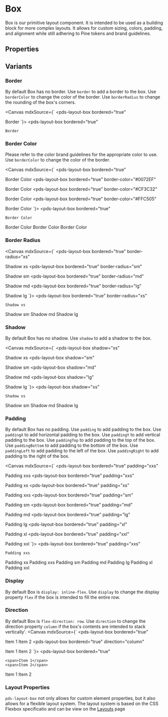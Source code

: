 
<Meta of={stories} />

# Box
Box is our primitive layout component. It is intended to be used as a building block for more complex layouts. It allows for custom sizing, colors, padding, and alignment while still adhering to Pine tokens and brand guidelines.

## Properties

<ArgTypes of={stories} />

## Variants

### Border
By default Box has no border. Use `border` to add a border to the box. Use `borderColor` to change the color of the border. Use `borderRadius` to change the rounding of the box's corners.

<Canvas mdxSource={`
<pds-layout-box
  bordered="true"
>
  Border
</pds-layout-box>
`}>
  <pds-layout-box
    bordered="true"
  >
    Border
  </pds-layout-box>
</Canvas>

### Border Color
Please refer to the color brand guidelines for the appropriate color to use. Use `borderColor` to change the color of the border.

<Canvas mdxSource={`
<pds-layout-box
  bordered="true"
>
  Border Color
</pds-layout-box>
<pds-layout-box
  bordered="true"
  border-color="#0072EF"
>
  Border Color
</pds-layout-box>
<pds-layout-box
  bordered="true"
  border-color="#CF3C32"
>
  Border Color
</pds-layout-box>
<pds-layout-box
  bordered="true"
  border-color="#FFC505"
>
  Border Color
</pds-layout-box>
`}>
  <pds-layout-box
    bordered="true"
  >
    Border Color
  </pds-layout-box>
  <pds-layout-box
    bordered="true"
    border-color="#0072EF"
  >
    Border Color
  </pds-layout-box>
  <pds-layout-box
    bordered="true"
    border-color="#CF3C32"
  >
    Border Color
  </pds-layout-box>
  <pds-layout-box
    bordered="true"
    border-color="#FFC505"
  >
    Border Color
  </pds-layout-box>
</Canvas>

### Border Radius
<Canvas mdxSource={`
<pds-layout-box
  bordered="true"
  border-radius="xs"
>
  Shadow xs
</pds-layout-box>
<pds-layout-box
  bordered="true"
  border-radius="sm"
>
  Shadow sm
</pds-layout-box>
<pds-layout-box
  bordered="true"
  border-radius="md"
>
  Shadow md
</pds-layout-box>
<pds-layout-box
  bordered="true"
  border-radius="lg"
>
  Shadow lg
</pds-layout-box>
`}>
  <pds-layout-box
    bordered="true"
    border-radius="xs"
  >
    Shadow xs
  </pds-layout-box>
  <pds-layout-box
    bordered="true"
    border-radius="sm"
  >
    Shadow sm
  </pds-layout-box>
  <pds-layout-box
    bordered="true"
    border-radius="md"
  >
    Shadow md
  </pds-layout-box>
  <pds-layout-box
    bordered="true"
    border-radius="lg"
  >
    Shadow lg
  </pds-layout-box>
</Canvas>

### Shadow
By default Box has no shadow. Use `shadow` to add a shadow to the box. 

<Canvas mdxSource={`
<pds-layout-box
  shadow="xs"
>
  Shadow xs
</pds-layout-box>
<pds-layout-box
  shadow="sm"
>
  Shadow sm
</pds-layout-box>
<pds-layout-box
  shadow="md"
>
  Shadow md
</pds-layout-box>
<pds-layout-box
  shadow="lg"
>
  Shadow lg
</pds-layout-box>
`}>
  <pds-layout-box
    shadow="xs"
  >
    Shadow xs
  </pds-layout-box>
  <pds-layout-box
    shadow="sm"
  >
    Shadow sm
  </pds-layout-box>
  <pds-layout-box
    shadow="md"
  >
    Shadow md
  </pds-layout-box>
  <pds-layout-box
    shadow="lg"
  >
    Shadow lg
  </pds-layout-box>
</Canvas>

### Padding
By default Box has no padding. Use `padding` to add padding to the box. Use `paddingX` to add horizontal padding to the box. Use `paddingY` to add vertical padding to the box. Use `paddingTop` to add padding to the top of the box. Use `paddingBottom` to add padding to the bottom of the box. Use `paddingLeft` to add padding to the left of the box. Use `paddingRight` to add padding to the right of the box.

<Canvas mdxSource={`
<pds-layout-box
  bordered="true"
  padding="xxs"
>
  Padding xxs
</pds-layout-box>
<pds-layout-box
  bordered="true"
  padding="xxs"
>
  Padding xs
</pds-layout-box>
<pds-layout-box
  bordered="true"
  padding="xs"
>
  Padding xxs
</pds-layout-box>
<pds-layout-box
  bordered="true"
  padding="sm"
>
  Padding sm
</pds-layout-box>
<pds-layout-box
  bordered="true"
  padding="md"
>
  Padding md
</pds-layout-box>
<pds-layout-box
  bordered="true"
  padding="lg"
>
  Padding lg
</pds-layout-box>
<pds-layout-box
  bordered="true"
  padding="xl"
>
  Padding xl
</pds-layout-box>
<pds-layout-box
  bordered="true"
  padding="xxl"
>
  Padding xxl
</pds-layout-box>
`}>
  <pds-layout-box
    bordered="true"
    padding="xxs"
  >
    Padding xxs
  </pds-layout-box>
  <pds-layout-box
    bordered="true"
    padding="xxs"
  >
    Padding xs
  </pds-layout-box>
  <pds-layout-box
    bordered="true"
    padding="xs"
  >
    Padding xxs
  </pds-layout-box>
  <pds-layout-box
    bordered="true"
    padding="sm"
  >
    Padding sm
  </pds-layout-box>
  <pds-layout-box
    bordered="true"
    padding="md"
  >
    Padding md
  </pds-layout-box>
  <pds-layout-box
    bordered="true"
    padding="lg"
  >
    Padding lg
  </pds-layout-box>
  <pds-layout-box
    bordered="true"
    padding="xl"
  >
    Padding xl
  </pds-layout-box>
  <pds-layout-box
    bordered="true"
    padding="xxl"
  >
    Padding xxl
  </pds-layout-box>
</Canvas>

### Display
By default Box is `display: inline-flex`. Use `display` to change the display property `flex` if the box is intended to fill the entire row.

### Direction
By default Box is `flex-direction: row`. Use `direction` to change the direction property `column` if the box's contents are intended to stack vertically'.
<Canvas mdxSource={`
<pds-layout-box
  bordered="true"
>
  <span>Item 1</span>
  <span>Item 2</span>
</pds-layout-box>
<pds-layout-box
  bordered="true"
  direction="column"
>
  <span>Item 1</span>
  <span>Item 2</span>
</pds-layout-box>
`}>
  <pds-layout-box
    bordered="true"
  >
    <span>Item 1</span>
    <span>Item 2</span>
  </pds-layout-box>
  <pds-layout-box
    bordered="true"
    direction="column"
  >
    <span>Item 1</span>
    <span>Item 2</span>
  </pds-layout-box>
</Canvas>


### Layout Properties
`pds-layout-box` not only allows for custom element properties, but it also allows for a flexible layout system. The layout system is based on the CSS Flexbox specificatio and can be view on the [Layouts](/docs/foundations-layout--docs) page



